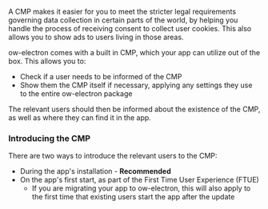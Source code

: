 A CMP makes it easier for you to meet the stricter legal requirements governing data collection in certain parts of the world,
by helping you handle the process of receiving consent to collect user cookies. This also allows you to show ads to users living in those areas.

ow-electron comes with a built in CMP, which your app can utilize out of the box.
This allows you to:
- Check if a user needs to be informed of the CMP
- Show them the CMP itself if necessary, applying any settings they use to the entire ow-electron package

The relevant users should then be informed about the existence of the CMP, as well as where they can find it in the app.

### Introducing the CMP

There are two ways to introduce the relevant users to the CMP:
- During the app's installation - **Recommended**
- On the app's first start, as part of the First Time User Experience (FTUE)
    - If you are migrating your app to ow-electron, this will also apply to the first time that existing users start the app after the update